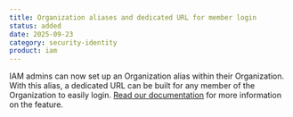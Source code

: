 ```yaml
---
title: Organization aliases and dedicated URL for member login
status: added
date: 2025-09-23
category: security-identity
product: iam
---
```


IAM admins can now set up an Organization alias within their Organization. With this alias, a dedicated URL can be built for any member of the Organization to easily login. [Read our documentation](/organizations-and-projects/how-to/set-organization-alias/) for more information on the feature.

